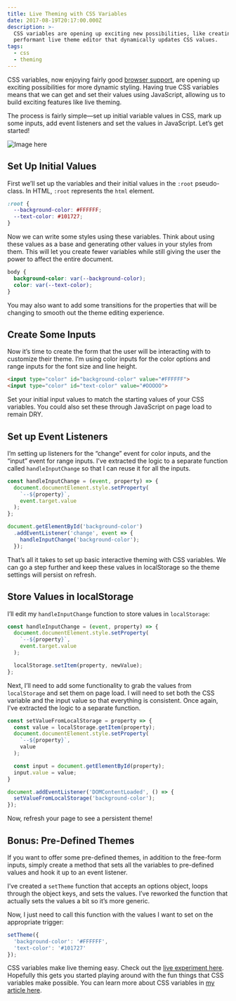 ```yaml
---
title: Live Theming with CSS Variables
date: 2017-08-19T20:17:00.000Z
description: >-
  CSS variables are opening up exciting new possibilities, like creating a very
  performant live theme editor that dynamically updates CSS values.
tags:
  - css
  - theming
---
```

CSS variables, now enjoying fairly good [browser support](https://caniuse.com/#search=css%20variables), are opening up exciting possibilities for more dynamic styling. Having true CSS variables means that we can get and set their values using JavaScript, allowing us to build exciting features like live theming.

The process is fairly simple—set up initial variable values in CSS, mark up some inputs, add event listeners and set the values in JavaScript. Let’s get started!

![Image here](https://placehold.co/1600x800)

## Set Up Initial Values

First we’ll set up the variables and their initial values in the `:root` pseudo-class. In HTML, `:root` represents the `html` element.

```css
:root {
  --background-color: #FFFFFF;
  --text-color: #101727;
}
```

Now we can write some styles using these variables. Think about using these values as a base and generating other values in your styles from them. This will let you create fewer variables while still giving the user the power to affect the entire document.

```css
body {
  background-color: var(--background-color);
  color: var(--text-color);
}
```

You may also want to add some transitions for the properties that will be changing to smooth out the theme editing experience.

## Create Some Inputs

Now it’s time to create the form that the user will be interacting with to customize their theme. I’m using color inputs for the color options and range inputs for the font size and line height.

```html
<input type="color" id="background-color" value="#FFFFFF">
<input type="color" id="text-color" value="#OOOOO">
```

Set your initial input values to match the starting values of your CSS variables. You could also set these through JavaScript on page load to remain DRY.

## Set up Event Listeners

I’m setting up listeners for the “change” event for color inputs, and the “input” event for range inputs. I’ve extracted the logic to a separate function called `handleInputChange` so that I can reuse it for all the inputs.

```javascript
const handleInputChange = (event, property) => {
  document.documentElement.style.setProperty(
    `--${property}`,
    event.target.value
  );
};

document.getElementById('background-color')
  .addEventListener('change', event => {
    handleInputChange('background-color');
  });
```

That’s all it takes to set up basic interactive theming with CSS variables. We can go a step further and keep these values in localStorage so the theme settings will persist on refresh.

## Store Values in localStorage

I’ll edit my `handleInputChange` function to store values in `localStorage`:

```javascript
const handleInputChange = (event, property) => {
  document.documentElement.style.setProperty(
    `--${property}`,
    event.target.value
  );

  localStorage.setItem(property, newValue);
};
```

Next, I’ll need to add some functionality to grab the values from `localStorage` and set them on page load. I will need to set both the CSS variable and the input value so that everything is consistent. Once again, I’ve extracted the logic to a separate function.

```javascript
const setValueFromLocalStorage = property => {
  const value = localStorage.getItem(property);
  document.documentElement.style.setProperty(
    `--${property}`,
    value
  );

  const input = document.getElementById(property);
  input.value = value;
}

document.addEventListener('DOMContentLoaded', () => {
  setValueFromLocalStorage('background-color');
});
```

Now, refresh your page to see a persistent theme!

## Bonus: Pre-Defined Themes

If you want to offer some pre-defined themes, in addition to the free-form inputs, simply create a method that sets all the variables to pre-defined values and hook it up to an event listener.

I’ve created a `setTheme` function that accepts an options object, loops through the object keys, and sets the values. I’ve reworked the function that actually sets the values a bit so it’s more generic.

Now, I just need to call this function with the values I want to set on the appropriate trigger:

```javascript
setTheme({
  'background-color': '#FFFFFF',
  'text-color': '#101727'
});
```

CSS variables make live theming easy. Check out the [live experiment here](https://codepen.io/jonathanharrell/details/EdawEq). Hopefully this gets you started playing around with the fun things that CSS variables make possible. You can learn more about CSS variables in [my article here](/blog/unlocking-the-benefits-of-css-custom-properties/).
